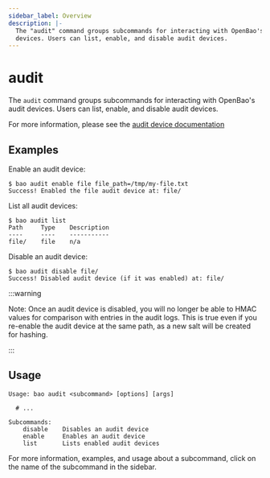 ```yaml
---
sidebar_label: Overview
description: |-
  The "audit" command groups subcommands for interacting with OpenBao's audit
  devices. Users can list, enable, and disable audit devices.
---
```


# audit

The `audit` command groups subcommands for interacting with OpenBao's audit
devices. Users can list, enable, and disable audit devices.

For more information, please see the [audit device
documentation](../../audit/index.mdx)

## Examples

Enable an audit device:

```shell-session
$ bao audit enable file file_path=/tmp/my-file.txt
Success! Enabled the file audit device at: file/
```

List all audit devices:

```shell-session
$ bao audit list
Path     Type    Description
----     ----    -----------
file/    file    n/a
```

Disable an audit device:

```shell-session
$ bao audit disable file/
Success! Disabled audit device (if it was enabled) at: file/
```

:::warning

Note: Once an audit device is disabled, you will no longer be able to HMAC values
for comparison with entries in the audit logs. This is true even if you re-enable
the audit device at the same path, as a new salt will be created for hashing.

:::

## Usage

```text
Usage: bao audit <subcommand> [options] [args]

  # ...

Subcommands:
    disable    Disables an audit device
    enable     Enables an audit device
    list       Lists enabled audit devices
```

For more information, examples, and usage about a subcommand, click on the name
of the subcommand in the sidebar.
